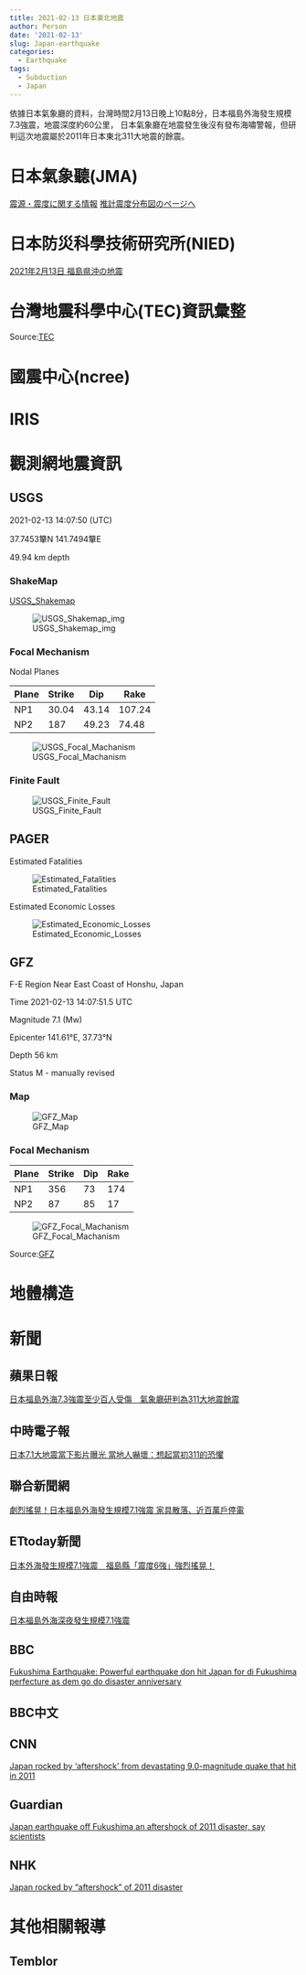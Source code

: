 ```yaml
---
title: 2021-02-13 日本東北地震
author: Person
date: '2021-02-13'
slug: Japan-earthquake
categories:
  - Earthquake
tags:
  - Subduction 
  - Japan
---
```


依據日本氣象廳的資料，台灣時間2月13日晚上10點8分，日本福島外海發生規模7.3強震，地震深度約60公里，
日本氣象廳在地震發生後沒有發布海嘯警報，但研判這次地震屬於2011年日本東北311大地震的餘震。

# 日本氣象聽(JMA)

[震源・震度に関する情報](http://www.jma.go.jp/jp/quake/20210213141800393-13230800.html)
[推計震度分布図のページへ](http://www.data.jma.go.jp/svd/eew/data/suikei/202102132308_289/202102132308_289_1.html)

# 日本防災科學技術研究所(NIED)

[2021年2月13日 福島県沖の地震](https://www.hinet.bosai.go.jp/topics/off-fukushima210213/?LANG=en)


# 台灣地震科學中心(TEC)資訊彙整

[]()


Source:[TEC](http://tec.earth.sinica.edu.tw/new_web/index.php)


# 國震中心(ncree)

[]()


# IRIS

[]()


# 觀測網地震資訊

## USGS
2021-02-13 14:07:50 (UTC)

37.7453簞N 141.7494簞E

49.94 km depth

### ShakeMap

[USGS_Shakemap](https://earthquake.usgs.gov/earthquakes/eventpage/us6000dher/shakemap/intensity)

![USGS_Shakemap_img](images/20210213/us6000dher_intensity.jpg)

### Focal Mechanism

Nodal Planes

| Plane | Strike | Dip  | Rake |
| ----- | ------ | ---- | ---- |
| NP1   | 30.04 | 43.14  | 107.24  |
| NP2   | 187 | 49.23  | 74.48  |

![USGS_Focal_Machanism](images/20210213/us6000dher_moment-tensor.png)

### Finite Fault

![USGS_Finite_Fault](images/20210213/us6000dher_finite_fault.png)

## PAGER

Estimated Fatalities

![Estimated_Fatalities](images/20210213/us6000dher_alertfatal_small.png)

Estimated Economic Losses

![Estimated_Economic_Losses](images/20210213/us6000dher_alertecon_small.png)


## GFZ

F-E Region Near East Coast of Honshu, Japan

Time 2021-02-13 14:07:51.5 UTC

Magnitude 7.1 (Mw)

Epicenter 141.61°E, 37.73°N

Depth 56 km

Status M - manually revised 

### Map

![GFZ_Map](images/20210213/gfz2021dbqp.jpg)

### Focal Mechanism

| Plane | Strike | Dip  | Rake |
| ----- | ------ | ---- | ---- |
| NP1   | 356   |   73   |   174 |
| NP2   | 87   |   85   |   17 |

![GFZ_Focal_Machanism](images/20210213/gfz2021dbqp_bb.png)



Source:[GFZ](http://geofon.gfz-potsdam.de/eqinfo/event.php?id=gfz2021dbqp)

# 地體構造



# 新聞

## 蘋果日報
[日本福島外海7.3強震至少百人受傷　氣象廳研判為311大地震餘震](https://tw.appledaily.com/international/20210213/EP2HAYAM2ZGPLJHY5W7QX6OJOM/)

## 中時電子報
[日本7.1大地震當下影片曝光 當地人嚇壞：想起當初311的恐懼](https://www.chinatimes.com/realtimenews/20210213002409-260408?chdtv)

## 聯合新聞網
[劇烈搖晃！日本福島外海發生規模7.1強震 家具散落、近百萬戶停電](https://udn.com/news/story/6809/5250276)

## ETtoday新聞
[日本外海發生規模7.1強震　福島縣「震度6強」強烈搖晃！](https://www.ettoday.net/news/20210213/1919492.htm)

## 自由時報
[日本福島外海深夜發生規模7.1強震](https://news.ltn.com.tw/news/world/breakingnews/3439357)


## BBC
[Fukushima Earthquake: Powerful earthquake don hit Japan for di Fukushima perfecture as dem go do disaster anniversary](https://www.bbc.com/pidgin/world-56057650)

## BBC中文

## CNN
[Japan rocked by 'aftershock' from devastating 9.0-magnitude quake that hit in 2011](https://edition.cnn.com/2021/02/13/asia/japan-earthquake-intl/index.html)

## Guardian
[Japan earthquake off Fukushima an aftershock of 2011 disaster, say scientists](https://www.theguardian.com/world/2021/feb/13/japan-earthquake-strikes-near-eastern-coast)

## NHK
[Japan rocked by “aftershock” of 2011 disaster](https://www3.nhk.or.jp/nhkworld/en/news/backstories/1515/)

# 其他相關報導

## Temblor
[]()

